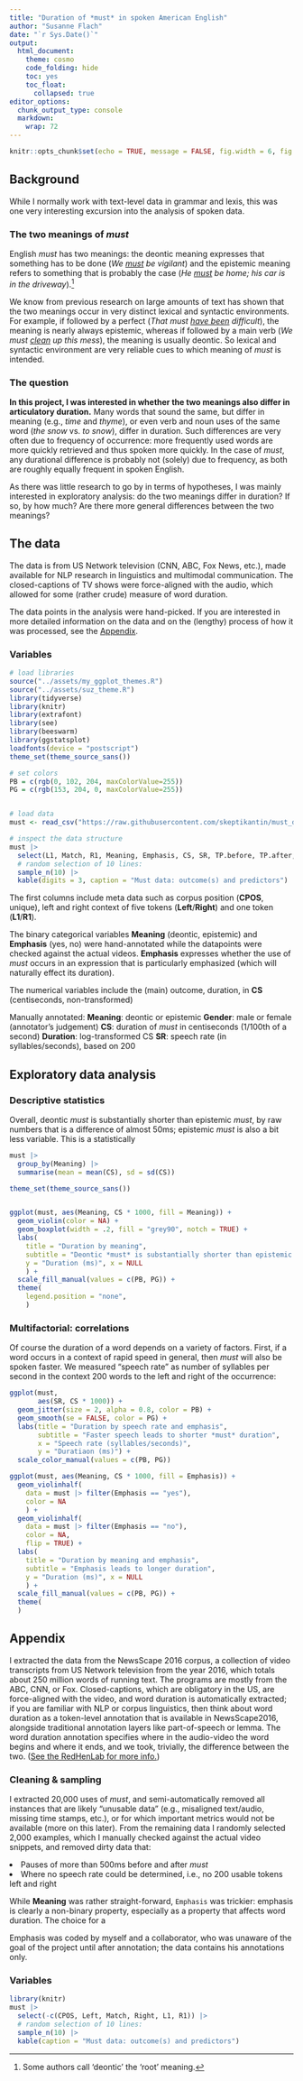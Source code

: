 ```yaml
---
title: "Duration of *must* in spoken American English"
author: "Susanne Flach"
date: "`r Sys.Date()`"
output: 
  html_document:
    theme: cosmo
    code_folding: hide
    toc: yes
    toc_float:
      collapsed: true
editor_options: 
  chunk_output_type: console
  markdown: 
    wrap: 72
---
```


```r
knitr::opts_chunk$set(echo = TRUE, message = FALSE, fig.width = 6, fig.height = 4)
```

## Background

While I normally work with text-level data in grammar and lexis, this
was one very interesting excursion into the analysis of spoken data.

### The two meanings of *must*

English *must* has two meanings: the deontic meaning expresses that
something has to be done (*We <u>must</u> be vigilant*) and the
epistemic meaning refers to something that is probably the case (*He
<u>must</u> be home; his car is in the driveway*).[^1]

[^1]: Some authors call 'deontic' the 'root' meaning.

We know from previous research on large amounts of text has shown that the two meanings occur in very distinct lexical and syntactic environments. For example,
if followed by a perfect (*That must <u>have been</u> difficult*), the
meaning is nearly always epistemic, whereas if followed by a main verb
(*We must <u>clean</u> up this mess*), the meaning is usually deontic.
So lexical and syntactic environment are very reliable cues to which
meaning of *must* is intended.

### The question

**In this project, I was interested in whether the two meanings also
differ in articulatory duration.** Many words that sound the same, but
differ in meaning (e.g., *time* and *thyme*), or even verb and noun uses
of the same word (*the snow* vs. *to snow*), differ in duration. Such
differences are very often due to frequency of occurrence: more
frequently used words are more quickly retrieved and thus spoken more
quickly. In the case of *must*, any durational difference is probably
not (solely) due to frequency, as both are roughly equally frequent in
spoken English.

As there was little research to go by in terms of hypotheses, I was
mainly interested in exploratory analysis: do the two meanings differ in
duration? If so, by how much? Are there more general differences between
the two meanings?

## The data

The data is from US Network television (CNN, ABC, Fox News, etc.), made
available for NLP research in linguistics and multimodal communication.
The closed-captions of TV shows were force-aligned with the audio, which
allowed for some (rather crude) measure of word duration.

The data points in the analysis were hand-picked. If you are interested
in more detailed information on the data and on the (lengthy) process of
how it was processed, see the [Appendix](#appendix).

### Variables

```r
# load libraries
source("../assets/my_ggplot_themes.R")
source("../assets/suz_theme.R")
library(tidyverse)
library(knitr)
library(extrafont)
library(see)
library(beeswarm)
library(ggstatsplot)
loadfonts(device = "postscript")
theme_set(theme_source_sans())

# set colors
PB = c(rgb(0, 102, 204, maxColorValue=255))
PG = c(rgb(153, 204, 0, maxColorValue=255))


# load data
must <- read_csv("https://raw.githubusercontent.com/skeptikantin/must_duration/main/data/must.csv")

# inspect the data structure
must |> 
  select(L1, Match, R1, Meaning, Emphasis, CS, SR, TP.before, TP.after, T.Freq) |> 
  # random selection of 10 lines:
  sample_n(10) |> 
  kable(digits = 3, caption = "Must data: outcome(s) and predictors")
```

The first columns include meta data such as corpus position
(**CPOS**, unique), left and right context of five tokens
(**Left**/**Right**) and one token (**L1**/**R1**).

The binary categorical variables **Meaning** (deontic, epistemic) and
**Emphasis** (yes, no) were hand-annotated while the datapoints were
checked against the actual videos. **Emphasis** expresses whether the
use of *must* occurs in an expression that is particularly emphasized
(which will naturally effect its duration).

The numerical variables include the (main) outcome, duration, in **CS**
(centiseconds, non-transformed)

Manually annotated: **Meaning**: deontic or epistemic **Gender**: male
or female (annotator's judgement) **CS**: duration of *must* in
centiseconds (1/100th of a second) **Duration**: log-transformed CS
**SR**: speech rate (in syllables/seconds), based on 200

## Exploratory data analysis

### Descriptive statistics

Overall, deontic *must* is substantially shorter than epistemic *must*, by raw numbers that is a difference of almost 50ms; epistemic *must* is also a bit less variable. This is a statistically 

```r
must |> 
  group_by(Meaning) |> 
  summarise(mean = mean(CS), sd = sd(CS))
```

```r
theme_set(theme_source_sans())


ggplot(must, aes(Meaning, CS * 1000, fill = Meaning)) +
  geom_violin(color = NA) +
  geom_boxplot(width = .2, fill = "grey90", notch = TRUE) +
  labs(
    title = "Duration by meaning",
    subtitle = "Deontic *must* is substantially shorter than epistemic *must*",
    y = "Duration (ms)", x = NULL
    ) +
  scale_fill_manual(values = c(PB, PG)) +
  theme(
    legend.position = "none",
    )

```

### Multifactorial: correlations

Of course the duration of a word depends on a variety of factors. First, if a word occurs in a context of rapid speed in general, then *must* will also be spoken faster. We measured "speech rate" as number of syllables per second in the context 200 words to the left and right of the occurrence:

```r
ggplot(must,
       aes(SR, CS * 1000)) +
  geom_jitter(size = 2, alpha = 0.8, color = PB) +
  geom_smooth(se = FALSE, color = PG) +
  labs(title = "Duration by speech rate and emphasis",
       subtitle = "Faster speech leads to shorter *must* duration",
       x = "Speech rate (syllables/seconds)",
       y = "Duratiaon (ms)") +
  scale_color_manual(values = c(PB, PG))
```

```r
ggplot(must, aes(Meaning, CS * 1000, fill = Emphasis)) +
  geom_violinhalf(
    data = must |> filter(Emphasis == "yes"),
    color = NA
    ) +
  geom_violinhalf(
    data = must |> filter(Emphasis == "no"),
    color = NA,
    flip = TRUE) +
  labs(
    title = "Duration by meaning and emphasis",
    subtitle = "Emphasis leads to longer duration",
    y = "Duration (ms)", x = NULL
    ) +
  scale_fill_manual(values = c(PB, PG)) +
  theme(
  )
```



## Appendix {#appendix}

I extracted the data from the NewsScape 2016 corpus, a collection of
video transcripts from US Network television from the year 2016, which
totals about 250 million words of running text. The programs are mostly
from the ABC, CNN, or Fox. Closed-captions, which are obligatory in the
US, are force-aligned with the video, and word duration is automatically
extracted; if you are familiar with NLP or corpus linguistics, then
think about word duration as a token-level annotation that is available
in NewsScape2016, alongside traditional annotation layers like
part-of-speech or lemma. The word duration annotation specifies where in
the audio-video the word begins and where it ends, and we took,
trivially, the difference between the two. ([See the RedHenLab for more
info.](https://www.redhenlab.org/home))

### Cleaning & sampling

I extracted 20,000 uses of *must*, and semi-automatically removed all
instances that are likely "unusable data" (e.g., misaligned text/audio,
missing time stamps, etc.), or for which important metrics would not be
available (more on this later). From the remaining data I randomly
selected 2,000 examples, which I manually checked against the actual
video snippets, and removed dirty data that:

<li>Pauses of more than 500ms before and after *must*</li>

<li>Where no speech rate could be determined, i.e., no 200 usable tokens
left and right</li>

While **Meaning** was rather straight-forward, `Emphasis` was trickier:
emphasis is clearly a non-binary property, especially as a property that
affects word duration. The choice for a

Emphasis was coded by myself and a collaborator, who was unaware of the
goal of the project until after annotation; the data contains his
annotations only.

### Variables

```r
library(knitr)
must |> 
  select(-c(CPOS, Left, Match, Right, L1, R1)) |> 
  # random selection of 10 lines:
  sample_n(10) |> 
  kable(caption = "Must data: outcome(s) and predictors")
```
